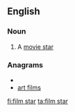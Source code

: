 ==English==

===Noun===
{{en-noun|sg=[[film]] [[star]]}}

#{{British}} A [[movie star]]

===Anagrams===
* {{alphagram|afilmrst}}
* [[art films#English|art films]]


[[fi:film star]]
[[ta:film star]]